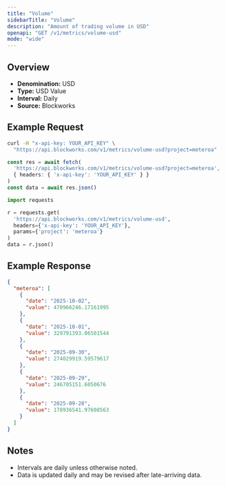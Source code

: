 ```yaml
---
title: "Volume"
sidebarTitle: "Volume"
description: "Amount of trading volume in USD"
openapi: "GET /v1/metrics/volume-usd"
mode: "wide"
---
```


## Overview

- **Denomination:** USD
- **Type:** USD Value
- **Interval:** Daily
- **Source:** Blockworks

## Example Request

<CodeGroup>

```bash cURL
curl -H "x-api-key: YOUR_API_KEY" \
  "https://api.blockworks.com/v1/metrics/volume-usd?project=meteroa"
```

```typescript TypeScript
const res = await fetch(
  'https://api.blockworks.com/v1/metrics/volume-usd?project=meteroa',
  { headers: { 'x-api-key': 'YOUR_API_KEY' } }
)
const data = await res.json()
```

```python Python
import requests

r = requests.get(
  'https://api.blockworks.com/v1/metrics/volume-usd',
  headers={'x-api-key': 'YOUR_API_KEY'},
  params={'project': 'meteroa'}
)
data = r.json()
```

</CodeGroup>

## Example Response

```json
{
  "meteroa": [
    {
      "date": "2025-10-02",
      "value": 470966246.17161995
    },
    {
      "date": "2025-10-01",
      "value": 329791393.06501544
    },
    {
      "date": "2025-09-30",
      "value": 274029919.59579617
    },
    {
      "date": "2025-09-29",
      "value": 246705151.6050676
    },
    {
      "date": "2025-09-28",
      "value": 178936541.97608563
    }
  ]
}
```

## Notes
- Intervals are daily unless otherwise noted.
- Data is updated daily and may be revised after late-arriving data.